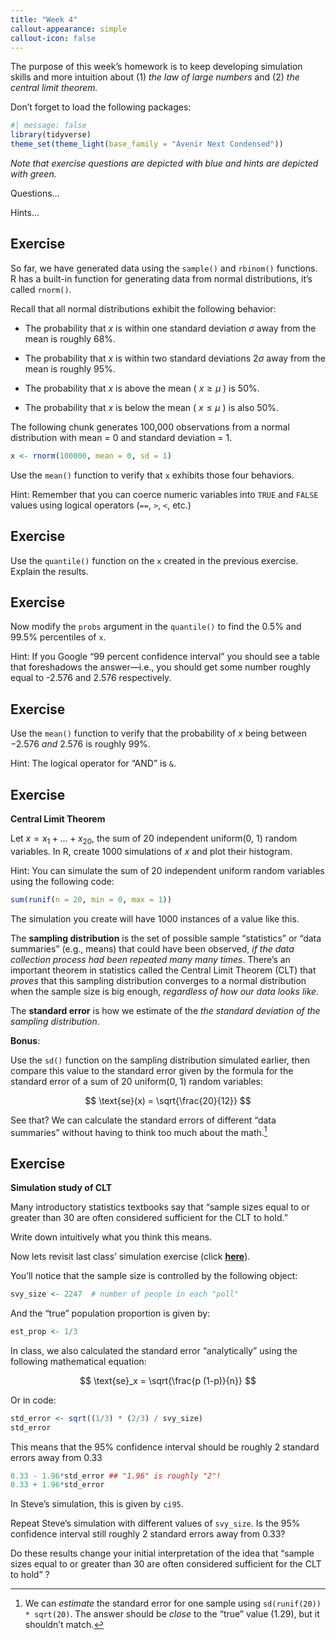 ```yaml
---
title: "Week 4"
callout-appearance: simple
callout-icon: false
---
```


The purpose of this week's homework is to keep developing simulation skills and more intuition about (1) *the* *law of large numbers* and (2) *the central limit theorem.*

Don't forget to load the following packages:

```r
#| message: false
library(tidyverse)
theme_set(theme_light(base_family = "Avenir Next Condensed"))
```

*Note that exercise questions are depicted with blue and hints are depicted with green.*

::: callout-note
Questions...
:::

::: callout-tip
Hints...
:::

## Exercise

So far, we have generated data using the `sample()` and `rbinom()` functions. R has a built-in function for generating data from normal distributions, it's called `rnorm()`.

Recall that all normal distributions exhibit the following behavior:

-   The probability that $x$ is within one standard deviation $\sigma$ away from the mean is roughly 68%.

-   The probability that $x$ is within two standard deviations $2\sigma$ away from the mean is roughly 95%.

-   The probability that $x$ is above the mean ( $x \geq \mu$ ) is 50%.

-   The probability that $x$ is below the mean ( $x \leq \mu$ ) is also 50%.

The following chunk generates 100,000 observations from a normal distribution with mean = 0 and standard deviation = 1.

```r
x <- rnorm(100000, mean = 0, sd = 1)
```

::: callout-note
Use the `mean()` function to verify that `x` exhibits those four behaviors.
:::

::: callout-tip
Hint: Remember that you can coerce numeric variables into `TRUE` and `FALSE` values using logical operators (`==`, `>`, `<`, etc.)
:::

## Exercise

::: callout-note
Use the `quantile()` function on the `x` created in the previous exercise. Explain the results.
:::

## Exercise

::: callout-note
Now modify the `probs` argument in the `quantile()` to find the 0.5% and 99.5% percentiles of `x`.
:::

::: callout-tip
Hint: If you Google "99 percent confidence interval" you should see a table that foreshadows the answer---i.e., you should get some number roughly equal to -2.576 and 2.576 respectively.
:::

## Exercise

::: callout-note
Use the `mean()` function to verify that the probability of $x$ being between $-2.576$ *and* $2.576$ is roughly 99%.
:::

::: callout-tip
Hint: The logical operator for "AND" is `&`.
:::

## Exercise

**Central Limit Theorem**

::: callout-note
Let $x = x_1 + \dots + x_{20}$, the sum of 20 independent uniform(0, 1) random variables. In R, create 1000 simulations of $x$ and plot their histogram.
:::

::: callout-tip
Hint: You can simulate the sum of 20 independent uniform random variables using the following code:

```r
sum(runif(n = 20, min = 0, max = 1))
```

The simulation you create will have 1000 instances of a value like this.
:::

The **sampling distribution** is the set of possible sample "statistics" or "data summaries" (e.g., means) that could have been observed, *if the data collection process had been repeated many many times*. There's an important theorem in statistics called the Central Limit Theorem (CLT) that *proves* that this sampling distribution converges to a normal distribution when the sample size is big enough, *regardless of how our data looks like.*

The **standard error** is how we estimate of the *the standard deviation of the sampling distribution*.

::: callout-tip
**Bonus**:

Use the `sd()` function on the sampling distribution simulated earlier, then compare this value to the standard error given by the formula for the standard error of a sum of 20 uniform(0, 1) random variables:

$$
\text{se}(x) = \sqrt{\frac{20}{12}}
$$

See that? We can calculate the standard errors of different "data summaries" without having to think too much about the math.[^week4-1]
:::

[^week4-1]: We can *estimate* the standard error for one sample using `sd(runif(20)) * sqrt(20)`. The answer should be *close* to the "true" value (1.29), but it shouldn't match.

## Exercise

**Simulation study of CLT**

Many introductory statistics textbooks say that "sample sizes equal to or greater than 30 are often considered sufficient for the CLT to hold."

::: callout-note
Write down intuitively what you think this means.
:::

Now lets revisit last class' simulation exercise (click [**here**](https://github.com/vaiseys/soc-stats-1/blob/main/demos/day-08.R)).

You'll notice that the sample size is controlled by the following object:

```r
svy_size <- 2247  # number of people in each "poll"
```

And the "true" population proportion is given by:

```r
est_prop <- 1/3
```

In class, we also calculated the standard error "analytically" using the following mathematical equation:

$$
\text{se}_x = \sqrt{\frac{p (1-p)}{n}}
$$

Or in code:

```r
std_error <- sqrt((1/3) * (2/3) / svy_size)
std_error
```

This means that the 95% confidence interval should be roughly 2 standard errors away from 0.33

```r
0.33 - 1.96*std_error ## "1.96" is roughly "2"!
0.33 + 1.96*std_error
```

In Steve's simulation, this is given by `ci95`.

::: callout-note
Repeat Steve's simulation with different values of `svy_size`. Is the 95% confidence interval still roughly 2 standard errors away from 0.33?

Do these results change your initial interpretation of the idea that "sample sizes equal to or greater than 30 are often considered sufficient for the CLT to hold" ?
:::
